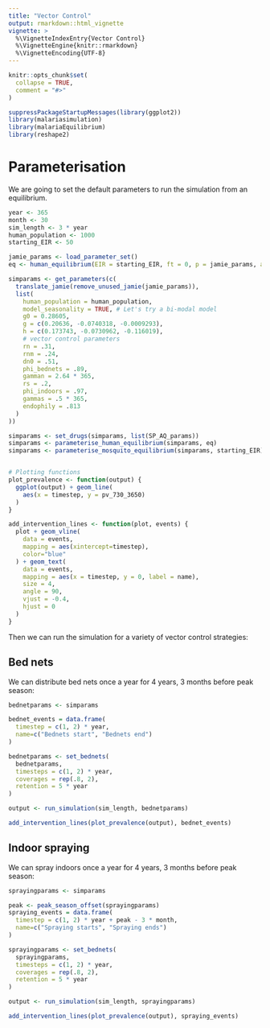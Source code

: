 ```yaml
---
title: "Vector Control"
output: rmarkdown::html_vignette
vignette: >
  %\VignetteIndexEntry{Vector Control}
  %\VignetteEngine{knitr::rmarkdown}
  %\VignetteEncoding{UTF-8}
---
```


```r
knitr::opts_chunk$set(
  collapse = TRUE,
  comment = "#>"
)
```

```r
suppressPackageStartupMessages(library(ggplot2))
library(malariasimulation)
library(malariaEquilibrium)
library(reshape2)
```

# Parameterisation

We are going to set the default parameters to run the simulation from an equilibrium.

```r
year <- 365
month <- 30
sim_length <- 3 * year
human_population <- 1000
starting_EIR <- 50

jamie_params <- load_parameter_set()
eq <- human_equilibrium(EIR = starting_EIR, ft = 0, p = jamie_params, age = 0:99)

simparams <- get_parameters(c(
  translate_jamie(remove_unused_jamie(jamie_params)),
  list(
    human_population = human_population,
    model_seasonality = TRUE, # Let's try a bi-modal model
    g0 = 0.28605,
    g = c(0.20636, -0.0740318, -0.0009293),
    h = c(0.173743, -0.0730962, -0.116019),
    # vector control parameters
    rn = .31,
    rnm = .24,
    dn0 = .51,
    phi_bednets = .89,
    gamman = 2.64 * 365,
    rs = .2,
    phi_indoors = .97,
    gammas = .5 * 365,
    endophily = .813
  )
))

simparams <- set_drugs(simparams, list(SP_AQ_params))
simparams <- parameterise_human_equilibrium(simparams, eq)
simparams <- parameterise_mosquito_equilibrium(simparams, starting_EIR)


# Plotting functions
plot_prevalence <- function(output) {
  ggplot(output) + geom_line(
    aes(x = timestep, y = pv_730_3650)
  )
}

add_intervention_lines <- function(plot, events) {
  plot + geom_vline(
    data = events,
    mapping = aes(xintercept=timestep),
    color="blue"
  ) + geom_text(
    data = events,
    mapping = aes(x = timestep, y = 0, label = name),
    size = 4,
    angle = 90,
    vjust = -0.4,
    hjust = 0
  )
}
```

Then we can run the simulation for a variety of vector control strategies:

## Bed nets

We can distribute bed nets once a year for 4 years, 3 months before peak season:

```r
bednetparams <- simparams

bednet_events = data.frame(
  timestep = c(1, 2) * year,
  name=c("Bednets start", "Bednets end")
)

bednetparams <- set_bednets(
  bednetparams,
  timesteps = c(1, 2) * year,
  coverages = rep(.8, 2),
  retention = 5 * year
)

output <- run_simulation(sim_length, bednetparams)

add_intervention_lines(plot_prevalence(output), bednet_events)
```

## Indoor spraying

We can spray indoors once a year for 4 years, 3 months before peak season:

```r
sprayingparams <- simparams

peak <- peak_season_offset(sprayingparams)
spraying_events = data.frame(
  timestep = c(1, 2) * year + peak - 3 * month,
  name=c("Spraying starts", "Spraying ends")
)

sprayingparams <- set_bednets(
  sprayingparams,
  timesteps = c(1, 2) * year,
  coverages = rep(.8, 2),
  retention = 5 * year
)

output <- run_simulation(sim_length, sprayingparams)

add_intervention_lines(plot_prevalence(output), spraying_events)
```
